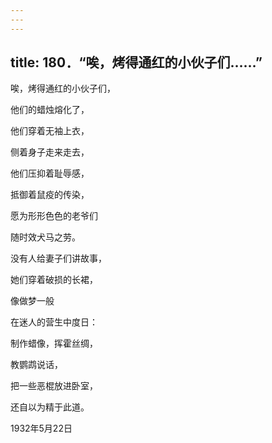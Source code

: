 ```yaml
---
---
---
```

title: 180．“唉，烤得通红的小伙子们……”
---




唉，烤得通红的小伙子们，

他们的蜡烛熔化了，

他们穿着无袖上衣，

侧着身子走来走去，

他们压抑着耻辱感，

抵御着鼠疫的传染，

愿为形形色色的老爷们

随时效犬马之劳。

没有人给妻子们讲故事，

她们穿着破损的长裙，

像做梦一般

在迷人的营生中度日：

制作蜡像，挥霍丝绸，

教鹦鹉说话，

把一些恶棍放进卧室，

还自以为精于此道。

1932年5月22日